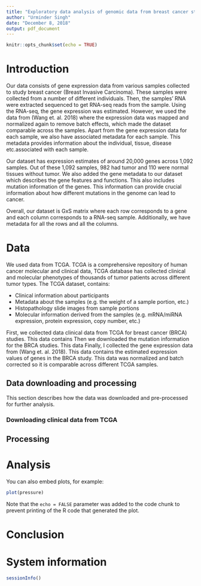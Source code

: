 ```yaml
---
title: "Exploratory data analysis of genomic data from breast cancer studies"
author: "Urminder Singh"
date: "December 8, 2018"
output: pdf_document
---
```


```r
knitr::opts_chunk$set(echo = TRUE)
```

# Introduction

Our data consists of gene expression data from various samples collected to study breast cancer (Breast Invasive Carcinoma). These samples were collected from a number of different individuals. Then, the samples' RNA were extracted sequenced to get RNA-seq reads from the sample. Using the RNA-seq, the gene expression was estimated. However, we used the data from (Wang et. al. 2018) where the expression data was mapped and normalized again to remove batch effects, which made the dataset comparable across the samples.
Apart from the gene expression data for each sample, we also have associated metadata for each sample. This metadata provides information about the individual, tissue, disease etc.associated with each sample.

Our dataset has expression estimates of around 20,000 genes across 1,092 samples. Out of these 1,092 samples, 982 had tumor and 110 were normal tissues without tumor. We also added the gene metadata to our dataset which describes the gene features and functions. This also includes mutation information of the genes. This information can provide crucial information about how different mutations in the genome can lead to cancer.

Overall, our dataset is GxS matrix where each row corresponds to a gene and each column corresponds to a RNA-seq sample. Additionally, we have metadata for all the rows and all the columns.


# Data

We used data from TCGA. TCGA is a comprehensive repository of human cancer molecular and clinical data, TCGA database has collected clinical and molecular phenotypes of thousands of tumor patients across different tumor types. The TCGA dataset, contains:

* Clinical information about participants
* Metadata about the samples (e.g. the weight of a sample portion, etc.)
* Histopathology slide images from sample portions
* Molecular information derived from the samples (e.g. mRNA/miRNA expression, protein expression, copy number, etc.)



First, we collected data clinical data from TCGA for breast cancer (BRCA) studies. This data contains
Then we downloaded the mutation information for the BRCA studies. This data
Finally, I collected the gene expression data  from (Wang et. al. 2018). This data contains the estimated expression values of genes in the BRCA study. This data was normalized and batch corrected so it is comparable across different TCGA samples.


## Data downloading and processing

This section describes how the data was downloaded and pre-processed for further analysis.

### Downloading clinical data from TCGA

## Processing


# Analysis

You can also embed plots, for example:

```r
plot(pressure)
```

Note that the `echo = FALSE` parameter was added to the code chunk to prevent printing of the R code that generated the plot.


# Conclusion

# System information

```r
sessionInfo()
```
